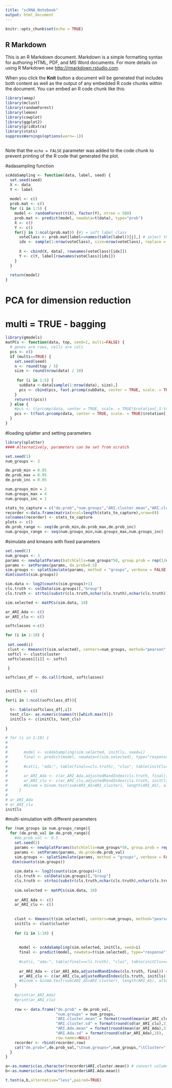 ```yaml
---
title: "scRNA_Notebook"
output: html_document
---
```


```r
knitr::opts_chunk$set(echo = TRUE)
```

## R Markdown

This is an R Markdown document. Markdown is a simple formatting syntax for authoring HTML, PDF, and MS Word documents. For more details on using R Markdown see <http://rmarkdown.rstudio.com>.

When you click the **Knit** button a document will be generated that includes both content as well as the output of any embedded R code chunks within the document. You can embed an R code chunk like this:

```r

library(amap)
library(mclust)
library(randomForest)
library(lemon)
library(cowplot)
library(ggplot2)
library(gridExtra)
library(stats)
suppressWarnings(options(warn=-1))



```

Note that the `echo = FALSE` parameter was added to the code chunk to prevent printing of the R code that generated the plot.

#adasampling function
```r

scAdaSampling <- function(data, label, seed) {
  set.seed(seed)
  X <- data
  Y <- label
  
  model <- c()
  prob.mat <- c()
  for (i in 1:5) {
    model <- randomForest(t(X), factor(Y), ntree = 500)
    prob.mat <- predict(model, newdata=t(data), type="prob")
    X <- c()
    Y <- c()
    for(j in 1:ncol(prob.mat)) {#j = soft label class
      voteClass <- prob.mat[label==names(table(label))[j],] # select the cells ONLY from class
      idx <- sample(1:nrow(voteClass), size=nrow(voteClass), replace = TRUE, prob=voteClass[,j]) # weighted sampling with replacement
      
      X <- cbind(X, data[, rownames(voteClass)[idx]])
      Y <- c(Y, label[rownames(voteClass)[idx]])
    }
  }
  
  return(model)
}

```


# PCA for dimension reduction
# multi = TRUE - bagging
```r
library(gmodels)
matPCs <- function(data, top, seed=1, multi=FALSE) {
  # genes are rows, cells are cols
  pcs <- c()
  if (multi==TRUE) {
    set.seed(seed)
    n <- round(top / 5)
    size <- round(nrow(data) / 10)
   
     for (i in 1:5) {
      subData <-data[sample(1:nrow(data), size),]
      pcs <- cbind(pcs, fast.prcomp(subData, center = TRUE, scale. = TRUE)$rotation[,1:n])
    }
    return(t(pcs))
  } else {
    #pcs <- t(prcomp(data, center = TRUE, scale. = TRUE)$rotation[,1:top])
    pcs <- t(fast.prcomp(data, center = TRUE, scale. = TRUE)$rotation[,1:top])
  }  
}

```


#loading splatter and setting parameters

```r
library(splatter)
#### Alternatively, parameters can be set from scratch

set.seed(1)
num_groups <- 3

de.prob_min = 0.05
de.prob_max = 0.95
de.prob_inc = 0.05

num.groups_min = 2
num.groups_max = 4
num.groups_inc = 1

stats_to_capture = c("de.prob","num.groups","ARI.cluster.mean","ARI.cluster.sd","ARI.Ada.mean","ARI.Ada.sd")
recorder <-data.frame(matrix(ncol=length(stats_to_capture),nrow=0))
colnames(recorder) <- stats_to_capture
plots <- c()
de.prob_range <- seq(de.prob_min,de.prob_max,de.prob_inc)
num.groups_range <- seq(num.groups_min,num.groups_max,num.groups_inc)

```


#simulate and kmeans with fixed parameters
```r
set.seed(2)
num_groups <- 3
params <- newSplatParams(batchCells=num_groups*50, group.prob = rep(1/num_groups, time=num_groups))
params <- setParams(params, de.prob=0.5)
sim.groups <- splatSimulate(params, method = "groups", verbose = FALSE)
dim(counts(sim.groups))

sim.data <- log2(counts(sim.groups)+1)
cls.truth <- colData(sim.groups)[,"Group"]
cls.truth <- strtoi(substr(cls.truth,nchar(cls.truth),nchar(cls.truth)))

sim.selected <- matPCs(sim.data, 10)

ar_ARI_Ada <- c()
ar_ARI_clu <- c()

softclasses <-c()

for (i in 1:10) {
 
 set.seed(i)
 clust <- Kmeans(t(sim.selected), centers=num_groups, method="pearson", iter.max = 50)
 softcl <- clust$cluster
 softclasses[[i]] <- softcl

 }

softclass_df <- do.call(rbind, softclasses)


initCls <- c()

for(i in 1:ncol(softclass_df)){

  t<- table(softclass_df[,i])
  test_cls<- as.numeric(names(t)[which.max(t)])
  initCls <- c(initCls, test_cls)
  
}

# for (i in 1:10) {
#       
#     
#       model <- scAdaSampling(sim.selected, initCls, seed=i)
#       final <- predict(model, newdata=t(sim.selected), type="response")
#       
#       #cat(i, "ada:", table(final==cls.truth), "clus", table(initCls==cls.truth),"\n")
#       
#       ar_ARI_Ada <- c(ar_ARI_Ada,adjustedRandIndex(cls.truth, final)) # after AdaSampling
#       ar_ARI_clu <- c(ar_ARI_clu,adjustedRandIndex(cls.truth, initCls)) # initial cluster softlabeling
#       #binom = binom.test(sum(ARI_AS>ARI_cluster), length(ARI_AS), alternative = "greater")
#     }
# 
# ar_ARI_Ada
# ar_ARI_clu
initCls
```


#multi-simulation with different parameters
```r
for (num_groups in num.groups_range){
  for (de.prob_val in de.prob_range){
    #de.prob_val <- 0.5
    set.seed(2)
    params <- newSplatParams(batchCells=num_groups*50, group.prob = rep(1/num_groups, time=num_groups))
    params <- setParams(params, de.prob=de.prob_val)
    sim.groups <- splatSimulate(params, method = "groups", verbose = FALSE)
   dim(counts(sim.groups))
    
    sim.data <- log2(counts(sim.groups)+1)
    cls.truth <- colData(sim.groups)[,"Group"]
    cls.truth <- strtoi(substr(cls.truth,nchar(cls.truth),nchar(cls.truth)))
    
    sim.selected <- matPCs(sim.data, 10)
    
    ar_ARI_Ada <- c()
    ar_ARI_clu <- c()
    
    
    clust <- Kmeans(t(sim.selected), centers=num_groups, method="pearson", iter.max = 50)
    initCls <- clust$cluster
    
    for (i in 1:10) {
      
    
      model <- scAdaSampling(sim.selected, initCls, seed=i)
      final <- predict(model, newdata=t(sim.selected), type="response")
      
      #cat(i, "ada:", table(final==cls.truth), "clus", table(initCls==cls.truth),"\n")
      
      ar_ARI_Ada <- c(ar_ARI_Ada,adjustedRandIndex(cls.truth, final)) # after AdaSampling
      ar_ARI_clu <- c(ar_ARI_clu,adjustedRandIndex(cls.truth, initCls)) # initial cluster softlabeling
      #binom = binom.test(sum(ARI_AS>ARI_cluster), length(ARI_AS), alternative = "greater")
    }
    
    #print(ar_ARI_Ada)
    #print(ar_ARI_clu)
    
    row <- data.frame("de.prob" = de.prob_val,
                      "num.groups" = num_groups,
                      "ARI.cluster.mean" = format(round(mean(ar_ARI_clu),3)),
                      "ARI.cluster.sd" = format(round(sd(ar_ARI_clu),3)),
                      "ARI.Ada.mean" = format(round(mean(ar_ARI_Ada),3)),
                      "ARI.Ada.sd" = format(round(sd(ar_ARI_Ada),3)),
                      row.names=NULL)
    recorder <- rbind(recorder,row)
    cat("de.prob=",de.prob_val,"\tnum.groups=",num_groups,"\tCluster=",format(round(mean(ar_ARI_clu),3)),"+-",format(round(sd(ar_ARI_clu),3)),"\tAda=",format(round(mean(ar_ARI_Ada),3)),"+-",format(round(sd(ar_ARI_Ada),3)),"\n")
  }
}

a<-as.numeric(as.character(recorder$ARI.cluster.mean)) # convert column in dataframe to list of simple arrays. factors are creaated if column created directly from dataframe
b<-as.numeric(as.character(recorder$ARI.Ada.mean))

t.test(a,b,alternative="less",paired=TRUE)
```
